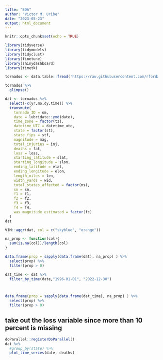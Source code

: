 ```yaml
---
title: "EDA"
author: "Victor M. Uribe"
date: "2023-05-23"
output: html_document
---
```


```r
knitr::opts_chunk$set(echo = TRUE)
```




```r
library(tidyverse)
library(tidymodels)
library(tidyclust)
library(finetune)
library(shinydashboard)
library(timetk)
```


```r
tornados <- data.table::fread('https://raw.githubusercontent.com/rfordatascience/tidytuesday/master/data/2023/2023-05-16/tornados.csv')

tornados %>% 
  glimpse()
```


```r
dat <- tornados %>% 
  select(-c(yr,mo,dy,time)) %>% 
  transmute(
    tornado_ID = om,
    date = lubridate::ymd(date),
    time_zone = factor(tz),
    datetime_UTC = datetime_utc,
    state = factor(st),
    state_fips = stf,
    magnitude = mag,
    total_injuries = inj,
    deaths = fat,
    loss = loss,
    starting_latitude = slat,
    starting_longitude = slon,
    ending_latitude = elat,
    ending_longitude = elon,
    length_miles = len,
    width_yards = wid,
    total_states_affected = factor(ns),
    sn = sn,
    f1 = f1,
    f2 = f2,
    f3 = f3,
    f4 = f4,
    was_magnitude_estimated = factor(fc)
  )
dat
```



```r
VIM::aggr(dat, col = c("skyblue", "orange"))
```

```r
na_prop <- function(col){
  sum(is.na(col))/length(col)
}

data.frame(prop = sapply(data.frame(dat), na_prop) ) %>% 
  select(prop) %>% 
  filter(prop > 0)
```






```r
dat_time <- dat %>% 
  filter_by_time(date,"1996-01-01", "2022-12-30")



data.frame(prop = sapply(data.frame(dat_time), na_prop) ) %>% 
  select(prop) %>% 
  filter(prop > 0)
```






## take out the loss variable since more than 10 percent is missing



```r
doParallel::registerDoParallel()
dat %>% 
  #group_by(state) %>% 
  plot_time_series(date, deaths)
```





































































